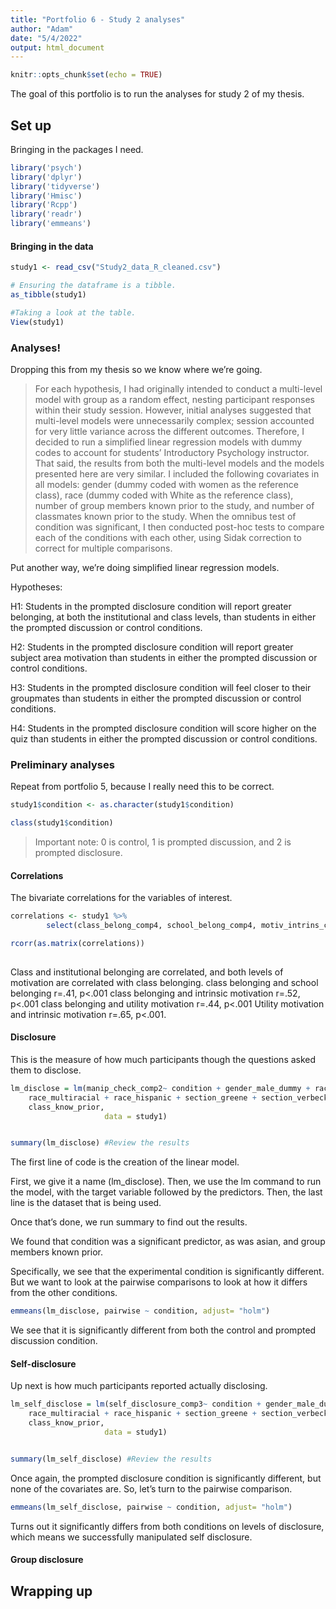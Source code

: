 ```yaml
---
title: "Portfolio 6 - Study 2 analyses"
author: "Adam"
date: "5/4/2022"
output: html_document
---
```


```r
knitr::opts_chunk$set(echo = TRUE)
```

The goal of this portfolio is to run the analyses for study 2 of my thesis. 

## Set up

Bringing in the packages I need.

```r
library('psych')
library('dplyr')
library('tidyverse')
library('Hmisc')
library('Rcpp')
library('readr')
library('emmeans')
```


#### Bringing in the data

```r
study1 <- read_csv("Study2_data_R_cleaned.csv")

# Ensuring the dataframe is a tibble.
as_tibble(study1)

#Taking a look at the table.
View(study1)
```



### Analyses!

Dropping this from my thesis so we know where we're going.

>For each hypothesis, I had originally intended to conduct a multi-level model with group as a random effect, nesting participant responses within their study session. However, initial analyses suggested that multi-level models were unnecessarily complex; session accounted for very little variance across the different outcomes. Therefore, I decided to run a simplified linear regression models with dummy codes to account for students’ Introductory Psychology instructor.  That said, the results from both the multi-level models and the models presented here are very similar. I included the following covariates in all models: gender (dummy coded with women as the reference class), race (dummy coded with White as the reference class), number of group members known prior to the study, and number of classmates known prior to the study. When the omnibus test of condition was significant, I then conducted post-hoc tests to compare each of the conditions with each other, using Sidak correction to correct for multiple comparisons.



Put another way, we're doing simplified linear regression models.

Hypotheses:

H1: Students in the prompted disclosure condition will report greater belonging, at both the institutional and class levels, than students in either the prompted discussion or control conditions.

H2: Students in the prompted disclosure condition will report greater subject area motivation than students in either the prompted discussion or control conditions.

H3: Students in the prompted disclosure condition will feel closer to their groupmates than students in either the prompted discussion or control conditions.

H4: Students in the prompted disclosure condition will score higher on the quiz than students in either the prompted discussion or control conditions.



### Preliminary analyses

Repeat from portfolio 5, because I really need this to be correct.
```r
study1$condition <- as.character(study1$condition)

class(study1$condition)
```

>Important note: 0 is control, 1 is prompted discussion, and 2 is prompted disclosure.

#### Correlations

The bivariate correlations for the variables of interest.

```r
correlations <- study1 %>%
        select(class_belong_comp4, school_belong_comp4, motiv_intrins_comp2, motiv_util_comp3)

rcorr(as.matrix(correlations))
    
```

Class and institutional belonging are correlated, and both levels of motivation are correlated with class belonging.
class belonging and school belonging
    r=.41, p<.001
class belonging and intrinsic motivation
    r=.52, p<.001
class belonging and utility motivation
    r=.44, p<.001
Utility motivation and intrinsic motivation
    r=.65, p<.001.
    
#### Disclosure

This is the measure of how much participants though the questions asked them to disclose.

```r
lm_disclose = lm(manip_check_comp2~ condition + gender_male_dummy + race_asian + race_black + 
    race_multiracial + race_hispanic + section_greene + section_verbecke + section_cameron + know_prior_study + 
    class_know_prior,
                     data = study1)


summary(lm_disclose) #Review the results

```

The first line of code is the creation of the linear model.

First, we give it a name (lm_disclose). Then, we use the lm command to run the model, with the target variable followed by the predictors.
Then, the last line is the dataset that is being used.

Once that's done, we run summary to find out the results.

We found that condition was a significant predictor, as was asian, and group members known prior. 

Specifically, we see that the experimental condition is significantly different. But we want to look at the pairwise comparisons to look at how it differs from the other conditions.

```r
emmeans(lm_disclose, pairwise ~ condition, adjust= "holm")

```

We see that it is significantly different from both the control and prompted discussion condition.


#### Self-disclosure

Up next is how much participants reported actually disclosing.

```r
lm_self_disclose = lm(self_disclosure_comp3~ condition + gender_male_dummy + race_asian + race_black + 
    race_multiracial + race_hispanic + section_greene + section_verbecke + section_cameron + know_prior_study + 
    class_know_prior,
                     data = study1)


summary(lm_self_disclose) #Review the results

```

Once again, the prompted disclosure condition is significantly different, but none of the covariates are. So, let's turn to the pairwise comparison.


```r
emmeans(lm_self_disclose, pairwise ~ condition, adjust= "holm")

```

Turns out it significantly differs from both conditions on levels of disclosure, which means we successfully manipulated self disclosure.



#### Group disclosure





## Wrapping up

